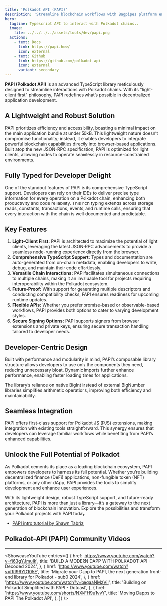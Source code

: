 ```yaml
---
title: 'Polkadot API (PAPI)'
description: 'Streamline blockchain workflows with Bagpipes platform enabling seamless automation, innovation, and cross-chain dApp creation.'
hero:
  tagline: Typescript API to interact with Polkadot chains..
  image: 
    file: ../../../../assets/tools/dev/papi.png
  actions:
    - text: Docs
      link: https://papi.how/
      icon: external
    - text: Github
      link: https://github.com/polkadot-api
      icon: external
      variant: secondary
---
```



**PAPI (Polkadot API)** is an advanced TypeScript library meticulously designed to streamline interactions with Polkadot chains. With its "light-client first" philosophy, PAPI redefines what’s possible in decentralized application development.

## A Lightweight and Robust Solution
PAPI prioritizes efficiency and accessibility, boasting a minimal impact on the main application bundle at under 50kB. This lightweight nature doesn’t compromise functionality; instead, it enables developers to integrate powerful blockchain capabilities directly into browser-based applications. Built atop the new JSON-RPC specification, PAPI is optimized for light clients, allowing nodes to operate seamlessly in resource-constrained environments.

## Fully Typed for Developer Delight
One of the standout features of PAPI is its comprehensive TypeScript support. Developers can rely on their IDEs to deliver precise type information for every operation on a Polkadot chain, enhancing both productivity and code reliability. This rich typing extends across storage reads, constants, transactions, events, and runtime calls, ensuring that every interaction with the chain is well-documented and predictable.

## Key Features
1. **Light-Client First:** PAPI is architected to maximize the potential of light clients, leveraging the latest JSON-RPC advancements to provide a seamless node-running experience directly from the browser.
2. **Comprehensive TypeScript Support:** Types and documentation are auto-generated from on-chain metadata, enabling developers to write, debug, and maintain their code effortlessly.
3. **Versatile Chain Interactions:** PAPI facilitates simultaneous connections to multiple chains, making it an invaluable tool for projects requiring interoperability within the Polkadot ecosystem.
4. **Future-Proof:** With support for generating multiple descriptors and conducting compatibility checks, PAPI ensures readiness for upcoming runtime updates.
5. **Flexible APIs:** Whether you prefer promise-based or observable-based workflows, PAPI provides both options to cater to varying development styles.
6. **Secure Signing Options:** PAPI supports signers from browser extensions and private keys, ensuring secure transaction handling tailored to developer needs.

## Developer-Centric Design
Built with performance and modularity in mind, PAPI’s composable library structure allows developers to use only the components they need, reducing unnecessary bloat. Dynamic imports further enhance performance, enabling faster loading times for applications.

The library’s reliance on native BigInt instead of external BigNumber libraries simplifies arithmetic operations, improving both efficiency and maintainability.

## Seamless Integration
PAPI offers first-class support for Polkadot JS (PJS) extensions, making integration with existing tools straightforward. This synergy ensures that developers can leverage familiar workflows while benefiting from PAPI’s enhanced capabilities.

## Unlock the Full Potential of Polkadot
As Polkadot cements its place as a leading blockchain ecosystem, PAPI empowers developers to harness its full potential. Whether you’re building decentralized finance (DeFi) applications, non-fungible token (NFT) platforms, or any other dApp, PAPI provides the tools to simplify development and enhance user experiences.

With its lightweight design, robust TypeScript support, and future-ready architecture, PAPI is more than just a library—it’s a gateway to the next generation of blockchain innovation. Explore the possibilities and transform your Polkadot projects with PAPI today.

- [PAPI intro tutorial by Shawn Tabrizi](https://github.com/shawntabrizi/papi-intro-tutorial)

## Polkadot-API (PAPI) Community Videos
------------
<ShowcaseYouTube
  entries={[
             {
      href: 'https://www.youtube.com/watch?v=fj63gYJmuIk',
      title: 'BUILD A MODERN DAPP WITH POLKADOT-API - Decoded 2024',
          },
          {
      href: 'https://www.youtube.com/watch?v=fRI96YD105E',
      title: 'Migrate your Dapp to PAPI, the next generation front-end library for Polkadot - sub0 2024',
          },
              {
      href: 'https://www.youtube.com/watch?v=beqaaNMzViI',
      title: 'Building on Polkadot Simplified with PAPI - Dotcast',
        },
              {
      href: 'https://www.youtube.com/shorts/NXkFH9u1vvY',
      title: 'Moving Dapps to PAPI The Polkadot API',
        },
  ]} />